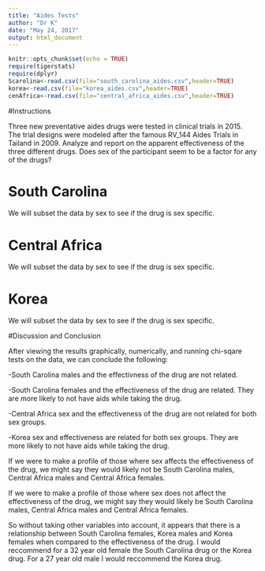 ```yaml
---
title: "Aides Tests"
author: "Dr K"
date: "May 24, 2017"
output: html_document
---
```


```r
knitr::opts_chunk$set(echo = TRUE)
require(tigerstats)
require(dplyr)
Scarolina<-read.csv(file="south_carolina_aides.csv",header=TRUE)
korea<-read.csv(file="korea_aides.csv",header=TRUE)
cenAfrica<-read.csv(file="central_africa_aides.csv",header=TRUE)
```

#Instructions

Three new preventative aides drugs were tested in clinical trials in 2015. The trial designs were modeled after the famous RV_144 Aides Trials in Tailand in 2009.  Analyze and report on the apparent effectiveness of the three different drugs. Does sex of the participant seem to be a factor for any of the drugs?


# South Carolina

We will subset the data by sex to see if the drug is sex specific.


# Central Africa

We will subset the data by sex to see if the drug is sex specific.



# Korea

We will subset the data by sex to see if the drug is sex specific.


#Discussion and Conclusion 

After viewing the results graphically, numerically, and running chi-sqare tests on the data, we can conclude the following: 

-South Carolina males and the effectivness of the drug are not related.   

-South Carolina females and the effectiveness of the drug are related. They are more likely to not have aids while taking the drug. 

-Central Africa sex and the effectiveness of the drug are not related for both sex groups. 

-Korea sex and effectiveness are related for both  sex groups. They are more likely to not have aids while taking the drug. 

If we were to make a profile of those where sex affects the effectiveness of the drug, we might say they would likely not be South Carolina males, Central Africa males and Central Africa females. 

If we were to make a profile of those where sex does not affect the effectiveness of the drug, we might say they would likely be South Carolina males, Central Africa males and Central Africa females. 

So without taking other variables into account, it appears that there is a relationship between South Carolina females, Korea males and Korea females when compared to the effectiveness of the drug. I would reccommend for a 32 year old female the South Carolina drug or the Korea drug. For a 27 year old male I would reccommend the Korea drug. 
